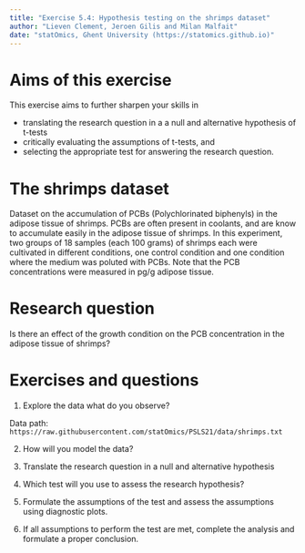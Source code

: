 ```yaml
---
title: "Exercise 5.4: Hypothesis testing on the shrimps dataset"
author: "Lieven Clement, Jeroen Gilis and Milan Malfait"
date: "statOmics, Ghent University (https://statomics.github.io)"
---
```


# Aims of this exercise

This exercise aims to further sharpen your skills in

- translating the research question in a a null and alternative hypothesis of t-tests
- critically evaluating the assumptions of t-tests, and 
- selecting the appropriate test for answering the research question. 

# The shrimps dataset

Dataset on the accumulation of PCBs (Polychlorinated biphenyls)
in the adipose tissue of shrimps. PCBs are often present in coolants, and are
know to accumulate easily in the adipose tissue of shrimps. In this experiment,
two groups of 18 samples (each 100 grams) of shrimps each were cultivated
in different conditions, one control condition and one condition
where the medium was poluted with PCBs. Note that the PCB concentrations were
measured in pg/g adipose tissue.

# Research question

Is there an effect of the
growth condition on the PCB concentration in the adipose
tissue of shrimps?

# Exercises and questions

1. Explore the data what do you observe?

  Data path: `https://raw.githubusercontent.com/statOmics/PSLS21/data/shrimps.txt`

2. How will you model the data?

3. Translate the research question in a null and alternative hypothesis

4. Which test will you use to assess the research hypothesis?

5. Formulate the assumptions of the test and assess the assumptions using
diagnostic plots.

6. If all assumptions to perform the test are met, complete the analysis and
formulate a proper conclusion.
